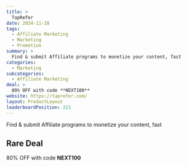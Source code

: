 ```yaml
---
title: >
  TapRefer
date: 2024-11-28
tags:
  - Affiliate Marketing
  - Marketing
  - Promotion
summary: >
  Find & submit Affiliate programs to monetize your content, fast
categories:
  - Marketing
subcategories:
  - Affiliate Marketing
deal: >
  80% OFF with code **NEXT100**
website: https://taprefer.com/
layout: ProductLayout
leaderboardPosition: 221
---
```

Find & submit Affiliate programs to monetize your content, fast

## Rare Deal

80% OFF with code **NEXT100**

